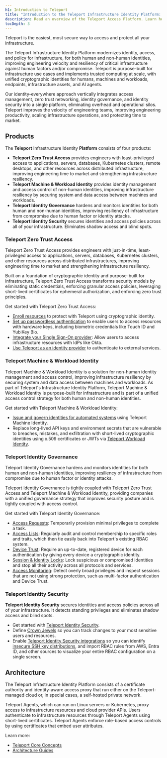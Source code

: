 ```yaml
---
h1: Introduction to Teleport
title: "Introduction to the Teleport Infrastructure Identity Platform: Zero Trust Security for Your Infrastructure"
description: Read an overview of the Teleport Access Platform. Learn how to implement Zero Trust Security across all your infrastructure for enhanced protection and streamlined access control.
tocDepth: 3
---
```


Teleport is the easiest, most secure way to access and protect all your infrastructure.

The Teleport Infrastructure Identity Platform modernizes identity, access, and policy for infrastructure, for both human and non-human identities, 
improving engineering velocity and resiliency of critical infrastructure against human factors and/or compromise. 
Teleport is purpose-built for infrastructure use cases and implements trusted computing at scale, with unified 
cryptographic identities for humans, machines and workloads, endpoints, infrastructure assets, and AI agents. 

Our identity-everywhere approach vertically integrates access management, zero trust networking, identity governance, 
and identity security into a single platform, eliminating overhead and operational silos. 
Teleport improves the velocity of engineering teams, improving engineering productivity, scaling infrastructure operations, 
and protecting time to market. 

## Products

The **Teleport** Infrastructure Identity **Platform** consists of four products:

- **Teleport Zero Trust Access** provides engineers with least-privileged access 
to applications, servers, databases, Kubernetes clusters, remote desktops, and other resources across distributed infrastructure, improving engineering time to market and strengthening infrastructure resiliency.
- **Teleport Machine & Workload Identity**  provides identity management and access control of 
non-human identities, improving infrastructure resiliency by securing system and data access between machines and workloads.   
- **Teleport Identity Governance** hardens and monitors identities for both human and non-human identities, improving resiliency of infrastructure from compromise due to human factor or identity attacks.
- **Teleport Identity Security** secures identities and access policies across all of your infrastructure. Eliminates shadow access and blind spots.

### Teleport Zero Trust Access

Teleport Zero Trust Access provides engineers with just-in-time, least-privileged access to applications, servers, databases, Kubernetes clusters, and other resources across distributed 
infrastructures, improving engineering time to market and strengthening  infrastructure resiliency.

Built on a foundation of cryptographic identity and purpose-built for infrastructure, Teleport Zero Trust Access transforms security models 
by eliminating static credentials, enforcing granular access policies, leveraging short-lived certificates for ephemeral authorization, and 
enforcing zero trust principles.

Get started with Teleport Zero Trust Access:

- [Enroll resources](enroll-resources/agents/introduction.mdx) to protect with Teleport using
  cryptographic identity.
- [Set up passwordless authentication](admin-guides/access-controls/guides/passwordless.mdx)
  to enable users to access resources with hardware keys, including biometric
  credentials like Touch ID and YubiKey Bio.
- [Integrate your Single Sign-On provider](admin-guides/access-controls/sso/sso.mdx): Allow users
  to access infrastructure resources with IdPs like Okta.
- [Use Teleport as an identity provider](admin-guides/access-controls/idps/saml-guide.mdx) to
  authenticate to external services.

### Teleport Machine & Workload Identity

Teleport Machine & Workload Identity is a solution for non-human identity management and access control, 
improving infrastructure resiliency by securing system and data access between machines and workloads. 
As part  of Teleport's Infrastructure Identity Platform, Teleport Machine & Workload Identity is purpose-built 
for infrastructure and is part of a unified access control strategy for both human and non-human identities.

Get started with Teleport Machine & Workload Identity:

- [Issue and govern identities for automated systems](mwi/machine-id/introduction.mdx) using Teleport Machine Identity.
- Replace long-lived API keys and environment secrets that are vulnerable to breaches, mistakes, and exfiltration with short-lived cryptographic identities using x.509 certificates or JWTs via [Teleport Workload Identity](mwi/workload-identity/introduction.mdx).

### Teleport Identity Governance

Teleport Identity Governance hardens and monitors identities for both human and non-human identities, improving resiliency of infrastructure from compromise due to human factor or identity attacks.

Teleport Identity Governance is tightly coupled with Teleport Zero Trust Access and Teleport Machine & Workload Identity, providing companies with a unified governance strategy that improves security posture and is tightly coupled with access control.

Get started with Teleport Identity Governance:

- [Access Requests](identity-governance/access-requests/access-requests.mdx): Temporarily
  provision minimal privileges to complete a task.
- [Access Lists](identity-governance/access-lists/access-lists.mdx): Regularly audit and
  control membership to specific roles and traits, which then tie easily back
  into Teleport's existing RBAC system.
- [Device Trust](identity-governance/device-trust/device-trust.mdx): Require an up-to-date,
  registered device for each authentication by giving every device a
  cryptographic identity. 
- [Session & Identity Locks](admin-guides/access-controls/guides/locking.mdx): Lock
  suspicious or compromised identities and stop all their activity across all
  protocols and services.
- [Access Monitoring](admin-guides/access-controls/access-monitoring.mdx): Detect overly
  broad privileges and inspect sessions that are not using strong protection,
  such as multi-factor authentication and Device Trust.

### Teleport Identity Security

**Teleport Identity Security** secures identities and access policies across all of your infrastructure.  It detects standing privileges and eliminates shadow access and blind spots. 

- Get started with [Teleport Identity Security](identity-security/teleport-policy.mdx).
- Define [Crown Jewels](identity-security/crown-jewels.mdx) so you can track changes to your most sensitive users and resources.
- Enable [Teleport Identity Security integrations](identity-security/integrations/integrations.mdx) so you can identify [insecure SSH key distributions](identity-security/integrations/ssh-keys-scan.mdx), and import RBAC rules from AWS, Entra ID, and other sources to visualize your entire RBAC configuration on a single screen. 

## Architecture

The Teleport Infrastructure Identity Platform consists of a certificate authority and
identity-aware access proxy that run either on the Teleport-managed cloud or, in
special cases, a self-hosted private network. 

Teleport Agents, which can run on Linux servers or Kubernetes, proxy access to
infrastructure resources and cloud provider APIs. Users authenticate to
infrastructure resources through Teleport Agents using short-lived certificates.
Teleport Agents enforce role-based access controls by using certificates that embed user attributes.

Learn more:

- [Teleport Core Concepts](./core-concepts.mdx)
- [Architecture Guides](./reference/architecture/architecture.mdx)
